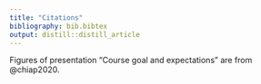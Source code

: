 ```yaml
---
title: "Citations"
bibliography: bib.bibtex
output: distill::distill_article
---
```


Figures of presentation "Course goal and expectations" are from @chiap2020.




